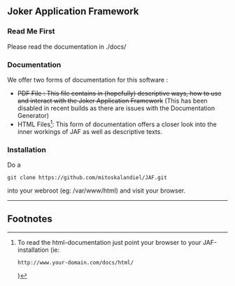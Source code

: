 == Joker Application Framework ==

=== Read Me First ===

Please read the documentation in ./docs/

=== Documentation ===

We offer two forms of documentation for this software :

* <strike>PDF File : This file contains in (hopefully) descriptive ways, how to use and interact with the Joker Application Framework</strike> (This has been disabled in recent builds as there are issues with the Documentation Generator)
* HTML Files<ref>To read the html-documentation just point your browser to your JAF-installation (ie: <pre>http://www.your-domain.com/docs/html/</pre>)</ref>: This form of documentation offers a closer look into the inner workings of JAF as well as descriptive texts.

=== Installation ===

Do a <pre>git clone https://github.com/mitoskalandiel/JAF.git</pre>
into your webroot (eg: /var/www/html) and visit your browser.

----
== Footnotes ==
<references />
